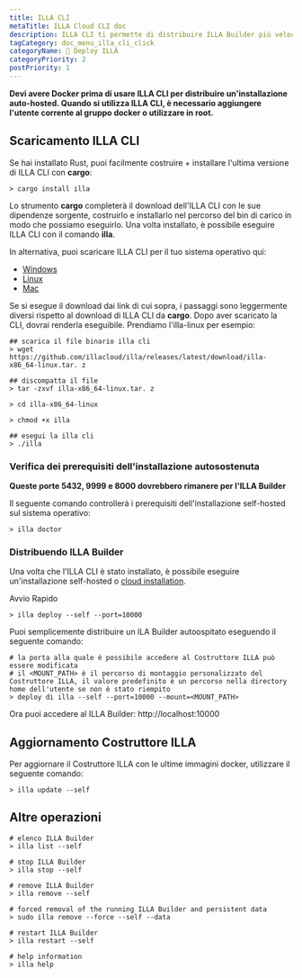 ```yaml
---
title: ILLA CLI
metaTitle: ILLA Cloud CLI doc
description: ILLA CLI ti permette di distribuire ILLA Builder più velocemente della tua immaginazione.
tagCategory: doc_menu_illa_cli_click
categoryName: 👷 Deploy ILLA
categoryPriority: 2
postPriority: 1
---
```


**Devi avere Docker prima di usare ILLA CLI per distribuire un'installazione auto-hosted. Quando si utilizza ILLA CLI, è necessario aggiungere l'utente corrente al gruppo docker o utilizzare in root.**

## Scaricamento ILLA CLI

Se hai installato Rust, puoi facilmente costruire + installare l'ultima versione di ILLA CLI con **cargo**:

```
> cargo install illa
```

Lo strumento **cargo** completerà il download dell'ILLA CLI con le sue dipendenze sorgente, costruirlo e installarlo nel percorso del bin di carico in modo che possiamo eseguirlo.
Una volta installato, è possibile eseguire ILLA CLI con il comando **illa**.

In alternativa, puoi scaricare ILLA CLI per il tuo sistema operativo qui:

-   [Windows](https://github.com/illacloud/illa/releases/latest/download/illa-x86_64-win.zip)
-   [Linux](https://github.com/illacloud/illa/releases/latest/download/illa-x86_64-linux.tar.gz)
-   [Mac](https://github.com/illacloud/illa/releases/latest/download/illa-x86_64-macos.tar.gz)

Se si esegue il download dai link di cui sopra, i passaggi sono leggermente diversi rispetto al download di ILLA CLI da **cargo**. Dopo aver scaricato la CLI, dovrai renderla eseguibile. Prendiamo l'illa-linux per esempio:

```
## scarica il file binario illa cli
> wget https://github.com/illacloud/illa/releases/latest/download/illa-x86_64-linux.tar. z

## discompatta il file
> tar -zxvf illa-x86_64-linux.tar. z

> cd illa-x86_64-linux

> chmod +x illa

## esegui la illa cli
> ./illa

```

### Verifica dei prerequisiti dell'installazione autosostenuta

**Queste porte 5432, 9999 e 8000 dovrebbero rimanere per l'ILLA Builder**

Il seguente comando controllerà i prerequisiti dell'installazione self-hosted sul sistema operativo:

```
> illa doctor
```

### Distribuendo ILLA Builder

Una volta che l'ILLA CLI è stato installato, è possibile eseguire un'installazione self-hosted o [cloud installation](https://cloud.illacloud.com/).

Avvio Rapido

```
> illa deploy --self --port=10000
```

Puoi semplicemente distribuire un ILA Builder autoospitato eseguendo il seguente comando:

```
# la porta alla quale è possibile accedere al Costruttore ILLA può essere modificata
# il <MOUNT_PATH> è il percorso di montaggio personalizzato del Costruttore ILLA, il valore predefinito è un percorso nella directory home dell'utente se non è stato riempito
> deploy di illa --self --port=10000 --mount=<MOUNT_PATH>
```

Ora puoi accedere al ILLA Builder: http://localhost:10000

## Aggiornamento Costruttore ILLA

Per aggiornare il Costruttore ILLA con le ultime immagini docker, utilizzare il seguente comando:

```
> illa update --self
```

## Altre operazioni

```
# elenco ILLA Builder
> illa list --self

# stop ILLA Builder
> illa stop --self

# remove ILLA Builder
> illa remove --self

# forced removal of the running ILLA Builder and persistent data
> sudo illa remove --force --self --data

# restart ILLA Builder
> illa restart --self

# help information
> illa help
```

